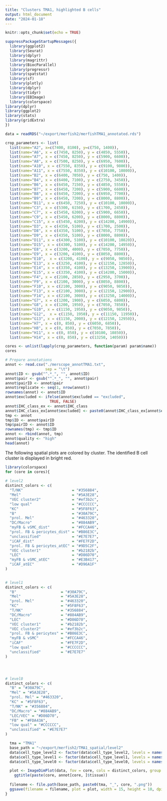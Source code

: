 ```yaml
---
title: "Clusters TMA1, highlighted B cells"
output: html_document
date: "2024-01-18"
---
```


```r
knitr::opts_chunk$set(echo = TRUE)
```


```r
suppressPackageStartupMessages({
  library(ggplot2)
  library(Seurat)
  library(dplyr)
  library(magrittr)
  library(BiocParallel)
  library(progressr)
  library(spatstat)
  library(sf)
  library(plotly)
  library(dplyr)
  library(tidyr)
  library(EBImage)
  library(colorspace)
library(dplyr)
library(ggplot2)
library(stats)
library(gridExtra)
})

```


```r
data = readRDS("~/export/merfish2/merfishTMA1_annotated.rds")
```


```r
crop_parameters <- list(
  list(name="A2", x=c(7400, 8100), y=c(750, 1400)),
  list(name="A6", x = c(7450, 8250), y = c(4850, 5550)), 
  list(name="A7", x = c(7450, 8250), y = c(5900, 6600)), 
  list(name="A8", x = c(7500, 8250), y = c(6950, 7600)),
  list(name="A10", x = c(7550, 8350), y = c(9100, 9800)),
  list(name="A11", x = c(7550, 8350), y = c(10100, 10800)),
  list(name="B2", x = c(6400, 7050), y = c(750, 1400)),
  list(name="B4", x = c(6400, 7100), y = c(2750, 3450)),
  list(name="B6", x = c(6450, 7150), y = c(4850, 5550)),
  list(name="B7", x = c(6450, 7200), y = c(5900, 6600)),
  list(name="B8", x = c(6450, 7200), y = c(6950, 7700)), 
  list(name="B9", x = c(6450, 7200), y = c(8000, 8800)),
  list(name="B11", x = c(6450, 7250), y = c(10100, 10800)),
  list(name="C3", x = c(5300, 6150), y = c(1700, 2450)), 
  list(name="C7", x = c(5450, 6200), y = c(5900, 6650)), 
  list(name="C9", x = c(5450, 6200), y = c(8000, 8800)),
  list(name="C15", x = c(5450, 6200), y = c(14200, 14900)), 
  list(name="D3", x = c(4350, 5100), y = c(1700, 2500)),
  list(name="D8", x = c(4350, 5100), y = c(7050, 7750)), 
  list(name="D9", x = c(4350, 5100), y = c(8000, 8800)),
  list(name="D11", x = c(4300, 5100), y = c(10100, 10820)),
  list(name="D15", x = c(4300, 5100), y = c(14200, 14950)),
  list(name="E8", x = c(3200, 4000), y = c(7050, 7750)), 
  list(name="E9", x = c(3200, 4100), y = c(8050, 8800)),
  list(name="E10",  x = c(3200, 4100), y = c(9050, 9850)),
  list(name="E13", x = c(3250, 4100), y = c(12150, 12850)), 
  list(name="E14", x = c(3350, 4100), y = c(13250, 13900)),
  list(name="E15", x = c(3350, 4100), y = c(14200, 15000)), 
  list(name="F4", x = c(2100, 2850), y = c(2950, 3700)),
  list(name="F9", x = c(2100, 3000), y = c(8050, 8800)),
  list(name="F10", x = c(2100, 3000), y = c(9050, 9850)),
  list(name="F13", x = c(2100, 3000), y = c(12150, 12900)),
  list(name="F14", x = c(2100, 3000), y = c(13250, 14000)), 
  list(name="G7", x = c(1200, 1900), y = c(6050, 6800)), 
  list(name="G8", x = c(1200, 1950), y = c(7050, 7850)),
  list(name="G10", x = c(1150, 1950), y = c(9050, 9850)),
  list(name="G12",  x = c(1150, 1950), y = c(11150, 11950)),
  list(name="G13", x = c(1150, 2000), y = c(12150, 12950)), 
  list(name="H7", x = c(0, 850), y = c(6050, 6850)),
  list(name="H8", x = c(0, 850), y = c(7050, 7850)),
  list(name="H11", x = c(0, 850), y = c(10100, 10850)),
  list(name="H14", x = c(0, 850), y = c(13250, 14050)))
```

```r
cores <- unlist(lapply(crop_parameters, function(param) param$name))
cores
```

```r
# Prepare annotations
annot <- read.csv("./merscope_annotTMA1.txt",
                  sep = "\t")
annot$ID <- gsub("^.*_", "", annot$ID)
annot$pair <- gsub("^.*_", "", annot$pair)
annot$pairID <- annot$pair 
annot$replicate <- seq(1, nrow(annot))
rownames(annot) <- annot$ID
annot$excluded <- ifelse(annot$excluded == "excluded",
                    TRUE, FALSE)
annot$IHC_class_ex <- annot$IHC_class
annot$IHC_class_ex[annot$excluded] <- paste0(annot$IHC_class_ex[annot$excluded], "_ex")
tmp <- annot
tmp$ID <- annot$pairID
tmp$pairID <- annot$ID
rownames(tmp) <- tmp$ID
annot <- rbind(annot, tmp)
annot$quality <- "high"
head(annot)
```


The following spatial plots are colored by cluster. The identified B cell cluster is displayed in bright red. 

```r
library(colorspace)
for (core in cores){
  
# level2
distinct_colors <- c(
  "T/NK"                      = "#356884",
  "Mel"                       = "#5A3E28",
  "VEC cluster2"              = "#ef3b2c",
  "low qual"                  = "#CCCCCC",
  "KC"                        = "#5F8F63",
  "B"                         = "#30A79C",
  "prol. Mel"                 = "#463320",
  "DC/Macro"                  = "#884AB9",
  "myFB & vSMC_dist"          = "#FCCA46",  
  "prol. FB & pericytes_dist" = "#B86E3C",  
  "unclassified"              = "#E7E7E7",
  "iCAF_dist"                 = "#FE7F2D",  
  "prol. FB & pericytes_atEC" = "#9D5C2F",  
  "VEC cluster1"              = "#b2182b",
  "LEC"                       = "#D86D70",
  "myFB & vSMC_atEC"          = "#E3B417",  
  "iCAF_atEC"                 = "#D96A1F"   
)

  
# level1
distinct_colors <- c(
  "B"                    = "#30A79C",
  "Mel"                  = "#5A3E28",
  "prol. Mel"            = "#463320",
  "KC"                   = "#5F8F63",
  "T/NK"                 = "#356884",
  "DC/Macro"             = "#884AB9",
  "LEC"                  = "#D86D70",  
  "VEC cluster1"         = "#b2182b",  
  "VEC cluster2"         = "#ef3b2c",  
  "prol. FB & pericytes" = "#B86E3C",
  "myFB & vSMC"          = "#FCCA46",
  "iCAF"                 = "#FE7F2D",
  "low qual"             = "#CCCCCC",
  "unclassified"         = "#E7E7E7"
)




# level0
distinct_colors <- c(
  "B" = "#30A79C",
  "Mel" = "#5A3E28",
  "prol. Mel" = "#463320",
  "KC" = "#5F8F63",
  "T/NK" = "#356884",
  "DC/Macro" = "#884AB9",
  "LEC/VEC" = "#D86D70",
  "FB" = "#FDA43A",
  "low qual" = "#CCCCCC",
  "unclassified" = "#E7E7E7"
)

  tma = "TMA1"
  base_path = "~/export/merfish2/TMA1_spatial/level2"
  data$cell_type_level2 <- factor(data$cell_type_level2, levels = names(distinct_colors))
  data$cell_type_level1 <- factor(data$cell_type_level1, levels = names(distinct_colors))
  data$cell_type_level0 <- factor(data$cell_type_level0, levels = names(distinct_colors))

  plot <- ImageDimPlot(data, fov = core, cols = distinct_colors, group.by = "cell_type_level2") +
    ggtitle(paste(core, annot[core, ]$tissue))
  
  filename <- file.path(base_path, paste0(tma, "_", core, ".png"))
  ggsave(filename = filename, plot = plot, width = 15, height = 10, dpi = 300)
}
```